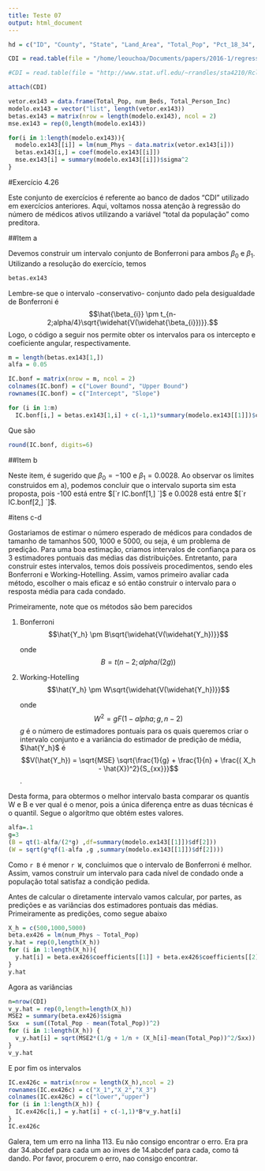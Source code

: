 ```yaml
---
title: Teste 07
output: html_document
---
```


```r
hd = c("ID", "County", "State", "Land_Area", "Total_Pop", "Pct_18_34", "Pct_65Plus", "num_Phys", "num_Beds", "Total_Crimes", "Pct_HSG", "Pct_Bdgree", "Pct_Below_Poverty_Level", "Pct_Unemployment", "PCI", "Total_Person_Inc", "Geographic_Region")

CDI = read.table(file = "/home/leouchoa/Documents/papers/2016-1/regressao/codes/teste07/APPENC02.txt", header=F, col.names = hd)

#CDI = read.table(file = "http://www.stat.ufl.edu/~rrandles/sta4210/Rclassnotes/data/textdatasets/KutnerData/Appendix%20C%20Data%20Sets/APPENC02.txt", header=F, col.names = hd)

attach(CDI)

vetor.ex143 = data.frame(Total_Pop, num_Beds, Total_Person_Inc)
modelo.ex143 = vector("list", length(vetor.ex143))
betas.ex143 = matrix(nrow = length(modelo.ex143), ncol = 2)
mse.ex143 = rep(0,length(modelo.ex143))

for(i in 1:length(modelo.ex143)){
  modelo.ex143[[i]] = lm(num_Phys ~ data.matrix(vetor.ex143[i]))
  betas.ex143[i,] = coef(modelo.ex143[[i]])
  mse.ex143[i] = summary(modelo.ex143[[i]])$sigma^2
}

```


#Exercício 4.26

Este conjunto de exercícios é referente ao banco de dados "CDI" utilizado em exercícios anteriores. Aqui, voltamos nossa atenção à regressão do número de médicos ativos utilizando a variável "total da população" como preditora.

##Item a

Devemos construir um intervalo conjunto de Bonferroni para ambos $\beta_{0}$ e $\beta_{1}$. Utilizando a resolução do exercício, temos 

```r
betas.ex143
```

Lembre-se que o intervalo -conservativo- conjunto dado pela desigualdade de Bonferroni é $$\hat{\beta_{i}} \pm t_{n-2;alpha/4}\sqrt{\widehat{V(\widehat{\beta_{i}})}}.$$ Logo, o código a seguir nos permite obter os intervalos para os intercepto e coeficiente angular, respectivamente.

```r
m = length(betas.ex143[1,])
alfa = 0.05

IC.bonf = matrix(nrow = m, ncol = 2)
colnames(IC.bonf) = c("Lower Bound", "Upper Bound")
rownames(IC.bonf) = c("Intercept", "Slope")

for (i in 1:m)
  IC.bonf[i,] = betas.ex143[1,i] + c(-1,1)*summary(modelo.ex143[[1]])$coef[i,2]*qt(1-alfa/(2*m), df = summary(modelo.ex143[[1]])$df[2])

```

Que são

```r
round(IC.bonf, digits=6)
```

##Item b

Neste item, é sugerido que $\beta_{0} = -100$ e $\beta_{1} = 0.0028$. Ao observar os limites construidos em a), podemos concluir que o intervalo suporta sim esta proposta, pois -100 está entre $[`r IC.bonf[1,] `]$ e 0.0028 está entre $[`r IC.bonf[2,] `]$.

#itens c-d

Gostariamos de estimar o número esperado de médicos para condados de tamanho de tamanhos 500, 1000 e 5000, ou seja, é um problema de predição. Para uma boa estimação, criamos intervalos de confiança para os 3 estimadores pontuais das médias das distribuições. Entretanto, para construir estes intervalos, temos dois possíveis procedimentos, sendo eles Bonferroni e Working-Hotelling. Assim, vamos primeiro avaliar cada método, escolher o mais eficaz e só então construir o intervalo para o resposta média para cada condado.

Primeiramente, note que os métodos são bem parecidos 

1. Bonferroni
 $$\hat{Y_h} \pm B\sqrt{\widehat{V(\widehat{Y_h})}}$$
 
    onde $$B = t(n-2;alpha/(2g))$$

2. Working-Hotelling
 $$\hat{Y_h} \pm W\sqrt{\widehat{V(\widehat{Y_h})}}$$

    onde $$W^2 = gF(1-alpha;g , n - 2)$$ $g$ é o número de estimadores pontuais para os quais queremos criar o intervalo conjunto e a variância do estimador de predição de média, $\hat{Y_h}$ é $$V(\hat{Y_h}) = \sqrt{MSE} \sqrt{\frac{1}{g} + \frac{1}{n} + \frac{( X_h - \hat{X})^2}{S_{xx}}}$$.

Desta forma, para obtermos o melhor intervalo basta comparar os quantís W e B e ver qual é o menor, pois a única diferença entre as duas técnicas é o quantil. Segue o algorítmo que obtém estes valores.

```r
alfa=.1
g=3
(B = qt(1-alfa/(2*g) ,df=summary(modelo.ex143[[1]])$df[2]))
(W = sqrt(g*qf(1-alfa ,g ,summary(modelo.ex143[[1]])$df[2])))
```

Como `r B` é menor `r W`, concluimos que o intervalo de Bonferroni é melhor. Assim, vamos construir um intervalo para cada nível de condado onde a população total satisfaz a condição pedida.

Antes de calcular o diretamente intervalo vamos calcular, por partes, as predições e as variâncias dos estimadores pontuais das médias. Primeiramente as predições, como segue abaixo

```r
X_h = c(500,1000,5000)
beta.ex426 = lm(num_Phys ~ Total_Pop)
y.hat = rep(0,length(X_h))
for (i in 1:length(X_h)){
  y.hat[i] = beta.ex426$coefficients[[1]] + beta.ex426$coefficients[[2]]*X_h[i]
}
y.hat
```

Agora as variâncias 

```r
n=nrow(CDI)
v_y.hat = rep(0,length=length(X_h))
MSE2 = summary(beta.ex426)$sigma
Sxx  = sum((Total_Pop - mean(Total_Pop))^2)
for (i in 1:length(X_h)) {
  v_y.hat[i] = sqrt(MSE2*(1/g + 1/n + (X_h[i]-mean(Total_Pop))^2/Sxx))
}
v_y.hat
```

E por fim os intervalos

```r
IC.ex426c = matrix(nrow = length(X_h),ncol = 2)
rownames(IC.ex426c) = c("X_1","X_2","X_3")
colnames(IC.ex426c) = c("lower","upper")
for (i in 1:length(X_h)) {
  IC.ex426c[i,] = y.hat[i] + c(-1,1)*B*v_y.hat[i]
}
IC.ex426c
```

Galera, tem um erro na linha 113. Eu não consigo encontrar o erro. Era pra dar 34.abcdef para cada um ao inves de 14.abcdef para cada, como tá dando. Por favor, procurem o erro, nao consigo encontrar. 



